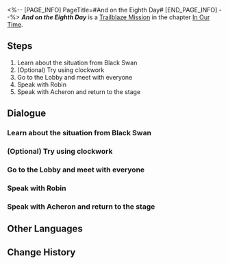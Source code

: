 <%-- [PAGE_INFO]
PageTitle=#And on the Eighth Day#
[END_PAGE_INFO] --%>
{{Stub|Dialogue.}}
{{Mission Infobox
|id            = 1033101
|title         = 
|image         = Mission And on the Eighth Day.png{{subst:void|<!--$UPLOAD:<<SpriteOutput/Chronicle/1033101.png>-<Mission And on the Eighth Day.png>-<Fate's Atlas Images>>-->}}
|type          = Trailblaze
|event_name    = 
|chapter       = In Our Time
|requirements  = [[Trailblaze Mission]] ''[[The Sun Also Rises]]'' completed
|summary       = Black Swan reveals a bone-chilling truth to you: It turns out that the Express Crew &mdash; and everyone in Penacony &mdash; had actually lost the fight against Sunday. There were no survivors. However, you and your friends have seen through the illusion of Ena's Dream. You wake countless people drowning in this sweet dream and finally defeat Sunday, the Embryo of Philosophy, with everyone's wish and support.
|characters    = Trailblazer
|startLocation = [[Penacony]] - [[The Reverie (Dreamscape)]]
|world         = Penacony
|area          = The Reverie (Dreamscape)
|prev          = The Sun Also Rises
|next          = 
|rewards       = Trailblaze EXP*1,100; Stellar Jade*140; Shadow of Harmony*1; Traveler's Guide*10; Clock Credits*550; "Morns Like These"*1 { text = "Morns Like These" }; Credit*120,000
}}
'''''And on the Eighth Day''''' is a [[Trailblaze Mission]] in the chapter [[In Our Time]].

==Steps==
# Learn about the situation from Black Swan
# (Optional) Try using clockwork
# Go to the Lobby and meet with everyone
# Speak with Robin
# Speak with Acheron and return to the stage

<!--
==Gameplay Notes==

--><!--
==Trial Character==

-->
==Dialogue==
{{Stub Dialogue}}
===Learn about the situation from Black Swan===
{{Mission Description|type=trailblaze|location=The Reverie (Dreamscape)|Black Swan reveals a bone-chilling truth to you: It turned out the entire Express Crew, as well as everyone in Penacony, lost their lives in their battle against Sunday. There were no survivors.<br />However, there is still a chance to turn this around. The Memokeeper points out that there is a fatal flaw in the story that you experienced. Behind this fatal flaw lies a glimmer of hope.<br />Now, you have seen through the illusion of Ena's Dream... However, if you wish to awaken everyone in Asdana, you will need far more people on your side...}}
{{Dialogue Start}}
:{{tx}}
{{Dialogue End}}

===(Optional) Try using clockwork===
{{Dialogue Start}}
:{{tx}}
{{Dialogue End}}

===Go to the Lobby and meet with everyone===
{{Dialogue Start}}
:{{tx}}
{{Dialogue End}}

===Speak with Robin===
{{Dialogue Start}}
:{{tx}}
{{Dialogue End}}

===Speak with Acheron and return to the stage===
{{Mission Description|type=trailblaze|location=The Reverie (Dreamscape)|update|Everything is in place... It is time to return to the stage for the final encore that will jolt the world awake.}}
{{Dialogue Start}}
:{{tx}}
{{Dialogue End}}

==Other Languages==
{{Other Languages
|en   = And on the Eighth Day
|zhs  = 然后，在第八天…
|zht  = 然後，在第八天……
|ja   = そして、8日目…
|ko   = 그리고, 여덟째 날에…
|es   = Y en el octavo día...
|fr   = Et durant le huitième jour...
|ru   = И на восьмой день...
|th   = จากนั้น ในวันที่ 8...
|vi   = Sau Đó, Vào Ngày Thứ Tám...
|de   = Und am achten Tag ...
|id   = Lalu, di Hari ke-8 ....
|pt   = E no Oitavo Dia
}}

==Change History==
{{Change History|2.2}}
